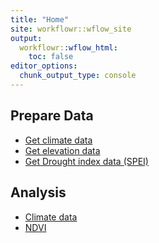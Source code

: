 ```yaml
---
title: "Home"
site: workflowr::wflow_site
output:
  workflowr::wflow_html:
    toc: false
editor_options:
  chunk_output_type: console
---
```


## Prepare Data
- [Get climate data](get_climate_rediam.html)
- [Get elevation data](get_elevation_data.html)
- [Get Drought index data (SPEI)](get_spei_data.html)

## Analysis

- [Climate data](climate.html)
- [NDVI](ndvi_evolution.html)

